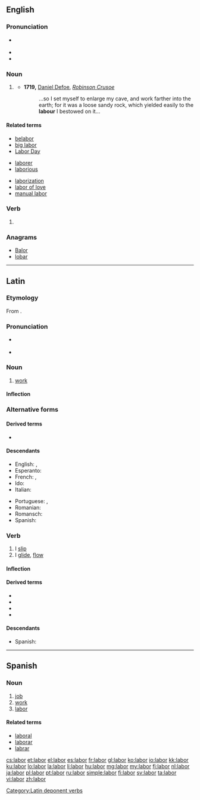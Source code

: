 {{also|Labor}}
==English==
{{wikipedia|dab=labor}}

===Pronunciation===
* {{a|US}} {{IPA|/ˈleɪ.bɚ/}}
* {{audio|en-us-labor.ogg|Audio (US)}}
* {{rhymes|eɪbə(r)}}

===Noun===
{{en-noun|s|-}}

# {{US}} {{alternative form of|labour}}
#* '''1719,''' [[w:Daniel Defoe|Daniel Defoe]], ''[[w:Robinson Crusoe|Robinson Crusoe]]''
#*: ...so I set myself to enlarge my cave, and work farther into the earth; for it was a loose sandy rock, which yielded easily to the '''labour''' I bestowed on it...

====Related terms====
{{rel-top3|Terms derived from ''labor'' (noun)}}
* [[belabor]]
* [[big labor]]
* [[Labor Day]]
{{rel-mid3}}
* [[laborer]]
* [[laborious]]
{{rel-mid3}}
* [[laborization]]
* [[labor of love]]
* [[manual labor]]
{{rel-bottom}}

===Verb===
{{en-verb}}

# {{US}} {{alternative form of|labour}}

===Anagrams===
* [[Balor#English|Balor]]
* [[lobar#English|lobar]]

----

==Latin==

===Etymology===
From {{etyl|ine-pro|la}} {{recons|lāb-||to hang loosely|lang=ine-pro}}.

===Pronunciation===
* {{a|Classical}} {{IPA|/ˈla.bor/|lang=la}}
* {{audio|la-cls-labor.ogg|Audio (Classical)}}

===Noun===
{{la-noun|labor|laboris|labōris|m|third}}

# [[work]]

====Inflection====
{{la-decl-3rd|labor|labor|labor|labōr}}

===Alternative forms===
{{la-noun|labos|laboris|labōris|m|third}}

====Derived terms====
* {{l|la|laboro|labōrō}}

====Descendants====
{{top2}}
* English: {{l|en|labor}}, {{l|en|labour}}
* Esperanto: {{l|eo|laboro}}
* French: {{l|fr|labeur}}, {{l|fr|labour}}
* Ido: {{l|io|laboro}}
* Italian: {{l|it|lavoro}}
{{mid2}}
* Portuguese: {{l|pt|labor}}, {{l|pt|lavor}}
* Romanian: {{l|ro|laboare}}
* Romansch: {{l|rm|lavur}}
* Spanish: {{l|es|labor}}
{{bottom}}

===Verb===
{{la-verb|labor|lābor|labi|lābī|lapsus|lāpsus sum}}

# I [[slip]]
# I [[glide]], [[flow]]

====Inflection====
{{la-conj-3rd-depon|lāb|lāps|11=lab|22=laps}}
<!-- x -->

====Derived terms====
* {{l|la|collabor|collābor}}
* {{l|la|lapso|lapsō}}
* {{l|la|lapsus|lāpsus}}
* {{l|la|relabor|relābor}}

====Descendants====
* Spanish: {{l|es|laborear}}

[[Category:Latin deponent verbs]]

----

==Spanish==

===Noun===
{{es-noun|f|pl=labores}}

# [[job]]
# [[work]]
# [[labor]]

====Related terms====
* [[laboral]]
* [[laborar]]
* [[labrar]]

[[cs:labor]]
[[et:labor]]
[[el:labor]]
[[es:labor]]
[[fr:labor]]
[[gl:labor]]
[[ko:labor]]
[[io:labor]]
[[kk:labor]]
[[ku:labor]]
[[lo:labor]]
[[la:labor]]
[[li:labor]]
[[hu:labor]]
[[mg:labor]]
[[my:labor]]
[[fj:labor]]
[[nl:labor]]
[[ja:labor]]
[[pl:labor]]
[[pt:labor]]
[[ru:labor]]
[[simple:labor]]
[[fi:labor]]
[[sv:labor]]
[[ta:labor]]
[[vi:labor]]
[[zh:labor]]
